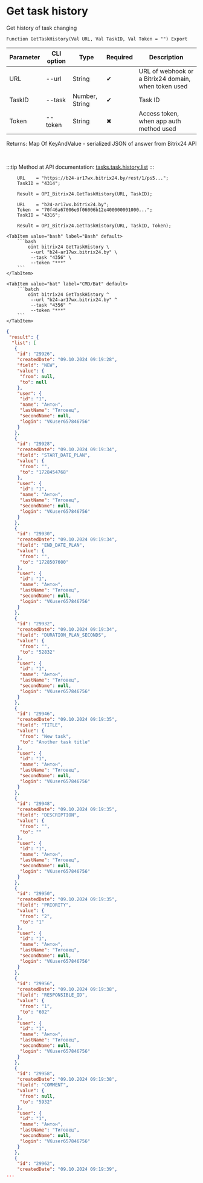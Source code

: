 ﻿---
sidebar_position: 19
---


# Get task history
 Get history of task changing



`Function GetTaskHistory(Val URL, Val TaskID, Val Token = "") Export`

  | Parameter | CLI option | Type | Required | Description |
  |-|-|-|-|-|
  | URL | --url | String | &#x2714; | URL of webhook or a Bitrix24 domain, when token used |
  | TaskID | --task | Number, String | &#x2714; | Task ID |
  | Token | --token | String | &#x2716; | Access token, when app auth method used |

  
  Returns:  Map Of KeyAndValue - serialized JSON of answer from Bitrix24 API

<br/>

:::tip
Method at API documentation: [tasks.task.history.list](https://dev.1c-bitrix.ru/rest_help/tasks/task/tasks/tasks_task_history_list.php)
:::
<br/>



```bsl title="1C:Enterprise/OneScript code example"
    URL    = "https://b24-ar17wx.bitrix24.by/rest/1/ps5...";
    TaskID = "4314";

    Result = OPI_Bitrix24.GetTaskHistory(URL, TaskID);

    URL    = "b24-ar17wx.bitrix24.by";
    Token  = "70f46a67006e9f06006b12e400000001000...";
    TaskID = "4316";

    Result = OPI_Bitrix24.GetTaskHistory(URL, TaskID, Token);
```
 

 <Tabs>
  
    <TabItem value="bash" label="Bash" default>
        ```bash
            oint bitrix24 GetTaskHistory \
             --url "b24-ar17wx.bitrix24.by" \
             --task "4356" \
             --token "***"
        ```
    </TabItem>
  
    <TabItem value="bat" label="CMD/Bat" default>
        ```batch
            oint bitrix24 GetTaskHistory ^
             --url "b24-ar17wx.bitrix24.by" ^
             --task "4356" ^
             --token "***"
        ```
    </TabItem>
</Tabs>


```json title="Result"
{
 "result": {
  "list": [
   {
    "id": "29926",
    "createdDate": "09.10.2024 09:19:28",
    "field": "NEW",
    "value": {
     "from": null,
     "to": null
    },
    "user": {
     "id": "1",
     "name": "Антон",
     "lastName": "Титовец",
     "secondName": null,
     "login": "VKuser657846756"
    }
   },
   {
    "id": "29928",
    "createdDate": "09.10.2024 09:19:34",
    "field": "START_DATE_PLAN",
    "value": {
     "from": "",
     "to": "1728454768"
    },
    "user": {
     "id": "1",
     "name": "Антон",
     "lastName": "Титовец",
     "secondName": null,
     "login": "VKuser657846756"
    }
   },
   {
    "id": "29930",
    "createdDate": "09.10.2024 09:19:34",
    "field": "END_DATE_PLAN",
    "value": {
     "from": "",
     "to": "1728507600"
    },
    "user": {
     "id": "1",
     "name": "Антон",
     "lastName": "Титовец",
     "secondName": null,
     "login": "VKuser657846756"
    }
   },
   {
    "id": "29932",
    "createdDate": "09.10.2024 09:19:34",
    "field": "DURATION_PLAN_SECONDS",
    "value": {
     "from": "",
     "to": "52832"
    },
    "user": {
     "id": "1",
     "name": "Антон",
     "lastName": "Титовец",
     "secondName": null,
     "login": "VKuser657846756"
    }
   },
   {
    "id": "29946",
    "createdDate": "09.10.2024 09:19:35",
    "field": "TITLE",
    "value": {
     "from": "New task",
     "to": "Another task title"
    },
    "user": {
     "id": "1",
     "name": "Антон",
     "lastName": "Титовец",
     "secondName": null,
     "login": "VKuser657846756"
    }
   },
   {
    "id": "29948",
    "createdDate": "09.10.2024 09:19:35",
    "field": "DESCRIPTION",
    "value": {
     "from": "",
     "to": ""
    },
    "user": {
     "id": "1",
     "name": "Антон",
     "lastName": "Титовец",
     "secondName": null,
     "login": "VKuser657846756"
    }
   },
   {
    "id": "29950",
    "createdDate": "09.10.2024 09:19:35",
    "field": "PRIORITY",
    "value": {
     "from": "2",
     "to": "1"
    },
    "user": {
     "id": "1",
     "name": "Антон",
     "lastName": "Титовец",
     "secondName": null,
     "login": "VKuser657846756"
    }
   },
   {
    "id": "29956",
    "createdDate": "09.10.2024 09:19:38",
    "field": "RESPONSIBLE_ID",
    "value": {
     "from": "1",
     "to": "602"
    },
    "user": {
     "id": "1",
     "name": "Антон",
     "lastName": "Титовец",
     "secondName": null,
     "login": "VKuser657846756"
    }
   },
   {
    "id": "29958",
    "createdDate": "09.10.2024 09:19:38",
    "field": "COMMENT",
    "value": {
     "from": null,
     "to": "5932"
    },
    "user": {
     "id": "1",
     "name": "Антон",
     "lastName": "Титовец",
     "secondName": null,
     "login": "VKuser657846756"
    }
   },
   {
    "id": "29962",
    "createdDate": "09.10.2024 09:19:39",
...
```
